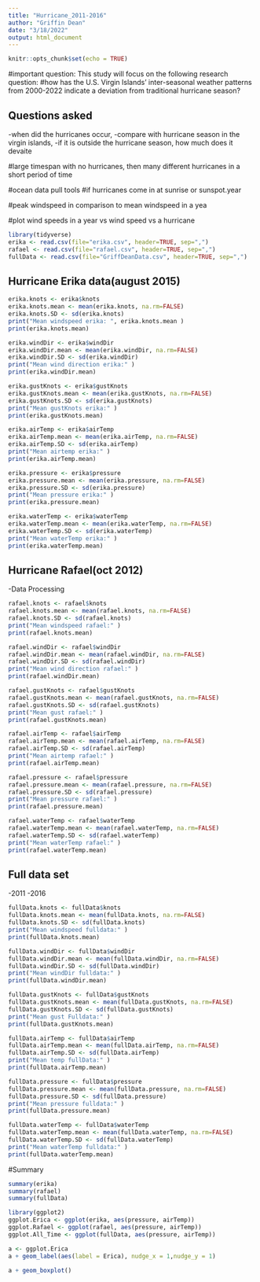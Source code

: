 ```yaml
---
title: "Hurricane_2011-2016"
author: "Griffin Dean"
date: "3/18/2022"
output: html_document
---
```


```r
knitr::opts_chunk$set(echo = TRUE)
```
#important question: This study will focus on the following research question: 
#how has the U.S. Virgin Islands’ inter-seasonal weather patterns from 2000-2022
indicate a deviation from traditional hurricane season?

## Questions asked
-when did the hurricanes occur, 
-compare with hurricane season in the virgin islands, 
-if it is outside the hurricane season, how much does it devaite

#large timespan with no hurricanes, then many different hurricanes in a short period of time

#ocean data pull tools
 #if hurricanes come in at sunrise or sunspot.year

#peak windspeed in comparison to mean windspeed in a yea

#plot wind speeds in a year vs wind speed vs a hurricane
```r
library(tidyverse)
erika <- read.csv(file="erika.csv", header=TRUE, sep=",")
rafael <- read.csv(file="rafael.csv", header=TRUE, sep=",")
fullData <- read.csv(file="GriffDeanData.csv", header=TRUE, sep=",")
```

## Hurricane Erika data(august 2015)
```r
erika.knots <- erika$knots
erika.knots.mean <- mean(erika.knots, na.rm=FALSE)
erika.knots.SD <- sd(erika.knots)
print("Mean windspeed erika: ", erika.knots.mean )
print(erika.knots.mean)

erika.windDir <- erika$windDir
erika.windDir.mean <- mean(erika.windDir, na.rm=FALSE)
erika.windDir.SD <- sd(erika.windDir)
print("Mean wind direction erika:" )
print(erika.windDir.mean)

erika.gustKnots <- erika$gustKnots
erika.gustKnots.mean <- mean(erika.gustKnots, na.rm=FALSE)
erika.gustKnots.SD <- sd(erika.gustKnots)
print("Mean gustKnots erika:" )
print(erika.gustKnots.mean)

erika.airTemp <- erika$airTemp
erika.airTemp.mean <- mean(erika.airTemp, na.rm=FALSE)
erika.airTemp.SD <- sd(erika.airTemp)
print("Mean airtemp erika:" )
print(erika.airTemp.mean)

erika.pressure <- erika$pressure
erika.pressure.mean <- mean(erika.pressure, na.rm=FALSE)
erika.pressure.SD <- sd(erika.pressure)
print("Mean pressure erika:" )
print(erika.pressure.mean)

erika.waterTemp <- erika$waterTemp
erika.waterTemp.mean <- mean(erika.waterTemp, na.rm=FALSE)
erika.waterTemp.SD <- sd(erika.waterTemp)
print("Mean waterTemp erika:" )
print(erika.waterTemp.mean)
```

## Hurricane Rafael(oct 2012)
-Data Processing
```r
rafael.knots <- rafael$knots
rafael.knots.mean <- mean(rafael.knots, na.rm=FALSE)
rafael.knots.SD <- sd(rafael.knots)
print("Mean windspeed rafael:" )
print(rafael.knots.mean)

rafael.windDir <- rafael$windDir
rafael.windDir.mean <- mean(rafael.windDir, na.rm=FALSE)
rafael.windDir.SD <- sd(rafael.windDir)
print("Mean wind direction rafael:" )
print(rafael.windDir.mean)

rafael.gustKnots <- rafael$gustKnots
rafael.gustKnots.mean <- mean(rafael.gustKnots, na.rm=FALSE)
rafael.gustKnots.SD <- sd(rafael.gustKnots)
print("Mean gust rafael:" )
print(rafael.gustKnots.mean)

rafael.airTemp <- rafael$airTemp
rafael.airTemp.mean <- mean(rafael.airTemp, na.rm=FALSE)
rafael.airTemp.SD <- sd(rafael.airTemp)
print("Mean airtemp rafael:" )
print(rafael.airTemp.mean)

rafael.pressure <- rafael$pressure
rafael.pressure.mean <- mean(rafael.pressure, na.rm=FALSE)
rafael.pressure.SD <- sd(rafael.pressure)
print("Mean pressure rafael:" )
print(rafael.pressure.mean)

rafael.waterTemp <- rafael$waterTemp
rafael.waterTemp.mean <- mean(rafael.waterTemp, na.rm=FALSE)
rafael.waterTemp.SD <- sd(rafael.waterTemp)
print("Mean waterTemp rafael:" )
print(rafael.waterTemp.mean)
```

## Full data set
-2011
-2016
```r
fullData.knots <- fullData$knots
fullData.knots.mean <- mean(fullData.knots, na.rm=FALSE)
fullData.knots.SD <- sd(fullData.knots)
print("Mean windspeed fulldata:" )
print(fullData.knots.mean)

fullData.windDir <- fullData$windDir
fullData.windDir.mean <- mean(fullData.windDir, na.rm=FALSE)
fullData.windDir.SD <- sd(fullData.windDir)
print("Mean windDir fulldata:" )
print(fullData.windDir.mean)

fullData.gustKnots <- fullData$gustKnots
fullData.gustKnots.mean <- mean(fullData.gustKnots, na.rm=FALSE)
fullData.gustKnots.SD <- sd(fullData.gustKnots)
print("Mean gust Fulldata:" )
print(fullData.gustKnots.mean)

fullData.airTemp <- fullData$airTemp
fullData.airTemp.mean <- mean(fullData.airTemp, na.rm=FALSE)
fullData.airTemp.SD <- sd(fullData.airTemp)
print("Mean temp fullData:" )
print(fullData.airTemp.mean)

fullData.pressure <- fullData$pressure
fullData.pressure.mean <- mean(fullData.pressure, na.rm=FALSE)
fullData.pressure.SD <- sd(fullData.pressure)
print("Mean pressure fulldata:" )
print(fullData.pressure.mean)

fullData.waterTemp <- fullData$waterTemp
fullData.waterTemp.mean <- mean(fullData.waterTemp, na.rm=FALSE)
fullData.waterTemp.SD <- sd(fullData.waterTemp)
print("Mean waterTemp fulldata:" )
print(fullData.waterTemp.mean)
```

#Summary
```r
summary(erika)
summary(rafael)
summary(fullData)
```
```r
library(ggplot2)
ggplot.Erica <- ggplot(erika, aes(pressure, airTemp))
ggplot.Rafael <- ggplot(rafael, aes(pressure, airTemp))
ggplot.All_Time <- ggplot(fullData, aes(pressure, airTemp))
```

```r
a <- ggplot.Erica
a + geom_label(aes(label = Erica), nudge_x = 1,nudge_y = 1) 

a + geom_boxplot()

```
